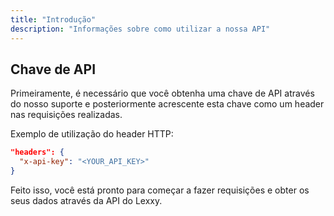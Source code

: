```yaml
---
title: "Introdução"
description: "Informações sobre como utilizar a nossa API"
---
```


## Chave de API

Primeiramente, é necessário que você obtenha uma chave de API através do nosso suporte e posteriormente acrescente esta chave como um header nas requisições realizadas.

Exemplo de utilização do header HTTP:

```json
"headers": {
  "x-api-key": "<YOUR_API_KEY>"
}
```

Feito isso, você está pronto para começar a fazer requisições e obter os seus dados através da API do Lexxy.
